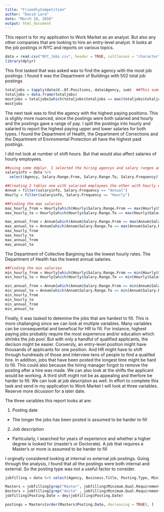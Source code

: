 ```yaml
---
title: "FriendlyCompetition"
author: "David Lara"
date: "March 18, 2016"
output: html_document
---
```

This report is for my application to Work Market as an analyst. But also any other companies that are looking to hire an entry-level analyst.  It looks at the job postings in NYC
and reports on various topics. 
```r
data = read.csv("NYC_Jobs.csv", header = TRUE, colClasses = "character") ##This loads the data. There is a header and there are quotations in some of the lines
library(dplyr)
```
This first tasked that was asked was to find the agency with the most job postings. I found it was 
the Department of Buildings with 502 total job postings
``` r
totaljobs = tapply(data$X..Of.Positions, data$Agency, sum)  ##This sums the number of job openings for each agency.
totaljobs = data.frame(totaljobs)
mostjobs = totaljobs[which(totaljobs$totaljobs == max(totaljobs$totaljobs)), ] ##Finds the agency with the most jobs 
mostjobs
```
The next task was to find the agency with the highest paying positions. This is slighly more nuanced, since the postings were both salaried and hourly and the postings gave a range of pay. I split the postings into hourly and salaried to report the highest paying upper and lower salaries for both types. I found the Department of Health, the Department of Corrections and the Department of Enviromental Protection all have the highest paid postings. 

I did not look at number of shift hours. But that would also affect salaries of hourly employees.
``` r
##using some ddplyr. I selected the hiring agencys and salary ranges and employment type. Since most postings are repeated for internal and external, unique() removes any duplicative postings
salaryinfo = data %>% 
  select(Agency, Salary.Range.From, Salary.Range.To, Salary.Frequency) %>% unique()

##Creating 2 tables one with salaried employees the other with hourly employees.
Annum = filter(salaryinfo, Salary.Frequency == "Annual")
Hourly = filter(salaryinfo, Salary.Frequency == "Hourly")

##Finding the max salaries
max_hourly_from = Hourly[which(Hourly$Salary.Range.From == max(Hourly$Salary.Range.From)), ]
max_hourly_to = Hourly[which(Hourly$Salary.Range.To == max(Hourly$Salary.Range.To)), ]

max_annual_from = Annum[which(Annum$Salary.Range.From == max(Annum$Salary.Range.From)), ]
max_annual_to = Annum[which(Annum$Salary.Range.To == max(Annum$Salary.Range.To)), ]
max_hourly_from
max_hourly_to
max_annual_from
max_annual_to

```

The Department of Collective Bargining has the lowest hourly rates. The Department of Health has the lowest annual salaries. 

```r
##Finding the min salaries
min_hourly_from = Hourly[which(Hourly$Salary.Range.From == min(Hourly$Salary.Range.From)), ]
min_hourly_to = Hourly[which(Hourly$Salary.Range.To == min(Hourly$Salary.Range.To)), ]

min_annual_from = Annum[which(Annum$Salary.Range.From == min(Annum$Salary.Range.From)), ]
min_annual_to = Annum[which(Annum$Salary.Range.To == min(Annum$Salary.Range.To)), ]
min_hourly_from
min_hourly_to
min_annual_from
min_annual_to

```
Finally, it was tasked to detemine the jobs that are hardest to fill. This is more challanging since we can look at multiple variables. Many variables can be consequential and benefical for HR to fill. For instance, highest paying jobs probably require the most experience and/or education which shrinks the job pool. But with only a handful of qualified applicants, the decison might be easier. Conversly, an entry-level position might have thousands of applicants for one position. And HR might have to shift through hundreads of those and interview tens of people to find a qualifed hire. In addition, jobs that have been posted the longest time might be hard to fill. This could also because the hiring manager forgot to remove the posting after a hire was made. We can also look at the shifts the applicant would be working. A third shift might not be as appealing and therfore be harder to fill. We can look at job descripton as well. In effort to complete this task and send in my application to Work Market I will look at three variables. Reserve more dicussion for a later date.

The three varaibles this report looks at are: 

1. Posting date
  + The longer the jobs has been posted is assumed to be harder to fill

2. Job description 
  + Particularly, I searched for years of experience and whether a higher degree is looked for (master's or Doctorate). A job that requires a Master's or more is assumed to be harder to fill

I orginally considered looking at internal vs external job postings. Going through the analysis, I found that all the postings were both internal and external. So the posting type was not a useful factor to consider.

```r
jobfilling = data %>% select(Agency, Business.Title, Posting.Type, Minimum.Qual.Requirements, Posting.Date)

Masters = jobfilling[grep("Master", jobfilling$Minimum.Qual.Requirements, ignore.case = TRUE), ]  ##Since there were only 2 postings (<1% of all postings) which named a MBA so these were ignored. 
Doctors = jobfilling[grep("docto" , jobfilling$Minimum.Qual.Requirements, ignore.case = TRUE), ] ##There are no postings that list a 'Ph.D' or 'phd'. So only docto* is searched for
jobfilling$Posting.Date = dmy(jobfilling$Posting.Date)

postings = Masters[order(Masters$Posting.Date, decreasing = TRUE), ]

```





